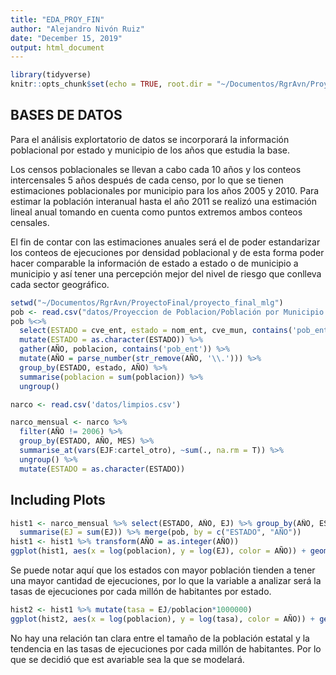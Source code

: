 ```yaml
---
title: "EDA_PROY_FIN"
author: "Alejandro Nivón Ruiz"
date: "December 15, 2019"
output: html_document
---
```


```r
library(tidyverse)
knitr::opts_chunk$set(echo = TRUE, root.dir = "~/Documentos/RgrAvn/ProyectoFinal/proyecto_final_mlg")
```

## BASES DE DATOS

Para el análisis explortatorio de datos se incorporará la información poblacional por estado y municipio de los años que estudia la base.

Los censos poblacionales se llevan a cabo cada 10 años y los conteos intercensales 5 años después de cada censo, por lo que se tienen estimaciones poblacionales por municipio para los años 2005 y 2010. 
Para estimar la población interanual hasta el año 2011 se realizó una estimación lineal anual tomando en cuenta como puntos extremos ambos conteos censales.

El fin de contar con las estimaciones anuales será el de poder estandarizar los conteos de ejecuciones por densidad poblacional y de esta forma poder hacer comparable la información de estado a estado o de municipio a municipio y así tener una percepción mejor del nivel de riesgo que conlleva cada sector geográfico.


```r
setwd("~/Documentos/RgrAvn/ProyectoFinal/proyecto_final_mlg")
pob <- read.csv("datos/Proyeccion de Poblacion/Población por Municipio 2005 - 2011.csv")
pob %<>% 
  select(ESTADO = cve_ent, estado = nom_ent, cve_mun, contains('pob_ent')) %>% 
  mutate(ESTADO = as.character(ESTADO)) %>% 
  gather(AÑO, poblacion, contains('pob_ent')) %>% 
  mutate(AÑO = parse_number(str_remove(AÑO, '\\.'))) %>% 
  group_by(ESTADO, estado, AÑO) %>% 
  summarise(poblacion = sum(poblacion)) %>% 
  ungroup()

narco <- read.csv('datos/limpios.csv')

narco_mensual <- narco %>%
  filter(AÑO != 2006) %>% 
  group_by(ESTADO, AÑO, MES) %>% 
  summarise_at(vars(EJF:cartel_otro), ~sum(., na.rm = T)) %>% 
  ungroup() %>% 
  mutate(ESTADO = as.character(ESTADO))
```

## Including Plots

```r
hist1 <- narco_mensual %>% select(ESTADO, AÑO, EJ) %>% group_by(AÑO, ESTADO) %>%
  summarise(EJ = sum(EJ)) %>% merge(pob, by = c("ESTADO", "AÑO"))
hist1 <- hist1 %>% transform(AÑO = as.integer(AÑO))
ggplot(hist1, aes(x = log(poblacion), y = log(EJ), color = AÑO)) + geom_point() + ggtitle("Relación Población vs Ejecuciones por estado 2007 - 2011") + theme(plot.title = element_text(hjust = 0.5)) +  stat_smooth(method="lm", formula = y ~ x + I(x^2), alpha = 0.2, size = 0.5, color = "gray30")
```
  
Se puede notar aquí que los estados con mayor población tienden a tener una mayor cantidad de ejecuciones, por lo que la variable a analizar será la tasas de ejecuciones por cada millón de habitantes por estado.

```r
hist2 <- hist1 %>% mutate(tasa = EJ/poblacion*1000000)
ggplot(hist2, aes(x = log(poblacion), y = log(tasa), color = AÑO)) + geom_point() + ggtitle("Relación Población vs tasa de ejecuciones por cada millón de habitantes por estado 2007 - 2011") + theme(plot.title = element_text(hjust = 0.5)) + theme(plot.title = element_text(size = 10)) +  stat_smooth(method="lm", formula = y ~ x + I(x^2), alpha = 0.2, size = 0.5, color = "gray30")
```

No hay una relación tan clara entre el tamaño de la población estatal y la tendencia en las tasas de ejecuciones por cada millón de habitantes.
Por lo que se decidió que est avariable sea la que se modelará.

